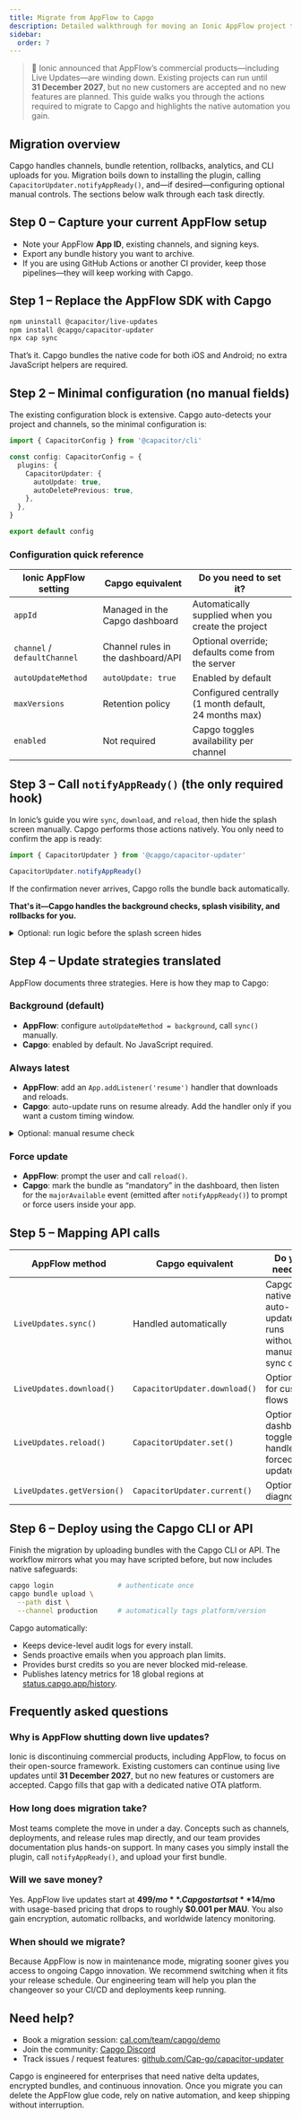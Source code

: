 ```yaml
---
title: Migrate from AppFlow to Capgo
description: Detailed walkthrough for moving an Ionic AppFlow project to Capgo. Each step maps to the standard AppFlow migration tasks so you can compare line by line—and see which ones Capgo already handles for you.
sidebar:
  order: 7
---
```


> 🚦 Ionic announced that AppFlow’s commercial products—including Live Updates—are winding down. Existing projects can run until **31 December 2027**, but no new customers are accepted and no new features are planned. This guide walks you through the actions required to migrate to Capgo and highlights the native automation you gain.

## Migration overview

Capgo handles channels, bundle retention, rollbacks, analytics, and CLI uploads for you. Migration boils down to installing the plugin, calling `CapacitorUpdater.notifyAppReady()`, and—if desired—configuring optional manual controls. The sections below walk through each task directly.

## Step 0 – Capture your current AppFlow setup

- Note your AppFlow **App ID**, existing channels, and signing keys.
- Export any bundle history you want to archive.
- If you are using GitHub Actions or another CI provider, keep those pipelines—they will keep working with Capgo.

## Step 1 – Replace the AppFlow SDK with Capgo

```bash
npm uninstall @capacitor/live-updates
npm install @capgo/capacitor-updater
npx cap sync
```

That’s it. Capgo bundles the native code for both iOS and Android; no extra JavaScript helpers are required.

## Step 2 – Minimal configuration (no manual fields)

The existing configuration block is extensive. Capgo auto-detects your project and channels, so the minimal configuration is:

```ts title="capacitor.config.ts"
import { CapacitorConfig } from '@capacitor/cli'

const config: CapacitorConfig = {
  plugins: {
    CapacitorUpdater: {
      autoUpdate: true,
      autoDeletePrevious: true,
    },
  },
}

export default config
```

### Configuration quick reference

| Ionic AppFlow setting | Capgo equivalent | Do you need to set it? |
| --- | --- | --- |
| `appId` | Managed in the Capgo dashboard | Automatically supplied when you create the project |
| `channel` / `defaultChannel` | Channel rules in the dashboard/API | Optional override; defaults come from the server |
| `autoUpdateMethod` | `autoUpdate: true` | Enabled by default |
| `maxVersions` | Retention policy | Configured centrally (1 month default, 24 months max) |
| `enabled` | Not required | Capgo toggles availability per channel |

## Step 3 – Call `notifyAppReady()` (the only required hook)

In Ionic’s guide you wire `sync`, `download`, and `reload`, then hide the splash screen manually. Capgo performs those actions natively. You only need to confirm the app is ready:

```ts
import { CapacitorUpdater } from '@capgo/capacitor-updater'

CapacitorUpdater.notifyAppReady()
```

If the confirmation never arrives, Capgo rolls the bundle back automatically.

**That's it—Capgo handles the background checks, splash visibility, and rollbacks for you.**

<details>
<summary>Optional: run logic before the splash screen hides</summary>

```ts
import { CapacitorUpdater } from '@capgo/capacitor-updater'
import { SplashScreen } from '@capacitor/splash-screen'

CapacitorUpdater.addListener('appReady', () => {
  // Log diagnostics or run custom code if needed
  SplashScreen.hide()
})

CapacitorUpdater.notifyAppReady()
```

</details>

## Step 4 – Update strategies translated

AppFlow documents three strategies. Here is how they map to Capgo:

### Background (default)
- **AppFlow**: configure `autoUpdateMethod = background`, call `sync()` manually.
- **Capgo**: enabled by default. No JavaScript required.

### Always latest
- **AppFlow**: add an `App.addListener('resume')` handler that downloads and reloads.
- **Capgo**: auto-update runs on resume already. Add the handler only if you want a custom timing window.

<details>
<summary>Optional: manual resume check</summary>

```ts
import { App } from '@capacitor/app'
import { CapacitorUpdater } from '@capgo/capacitor-updater'

App.addListener('resume', async () => {
  const bundle = await CapacitorUpdater.download()
  if (bundle) {
    await CapacitorUpdater.set({ id: bundle.id })
  }
})
```

</details>

### Force update
- **AppFlow**: prompt the user and call `reload()`.
- **Capgo**: mark the bundle as “mandatory” in the dashboard, then listen for the `majorAvailable` event (emitted after `notifyAppReady()`) to prompt or force users inside your app.

## Step 5 – Mapping API calls

| AppFlow method | Capgo equivalent | Do you need it? |
| --- | --- | --- |
| `LiveUpdates.sync()` | Handled automatically | Capgo’s native auto-update runs without a manual sync call |
| `LiveUpdates.download()` | `CapacitorUpdater.download()` | Optional for custom flows |
| `LiveUpdates.reload()` | `CapacitorUpdater.set()` | Optional; dashboard toggles handle forced updates |
| `LiveUpdates.getVersion()` | `CapacitorUpdater.current()` | Optional diagnostics |

## Step 6 – Deploy using the Capgo CLI or API

Finish the migration by uploading bundles with the Capgo CLI or API. The workflow mirrors what you may have scripted before, but now includes native safeguards:

```bash
capgo login                # authenticate once
capgo bundle upload \
  --path dist \
  --channel production     # automatically tags platform/version
```

Capgo automatically:
- Keeps device-level audit logs for every install.
- Sends proactive emails when you approach plan limits.
- Provides burst credits so you are never blocked mid-release.
- Publishes latency metrics for 18 global regions at [status.capgo.app/history](https://status.capgo.app/history).

## Frequently asked questions

### Why is AppFlow shutting down live updates?
Ionic is discontinuing commercial products, including AppFlow, to focus on their open-source framework. Existing customers can continue using live updates until **31 December 2027**, but no new features or customers are accepted. Capgo fills that gap with a dedicated native OTA platform.

### How long does migration take?
Most teams complete the move in under a day. Concepts such as channels, deployments, and release rules map directly, and our team provides documentation plus hands-on support. In many cases you simply install the plugin, call `notifyAppReady()`, and upload your first bundle.

### Will we save money?
Yes. AppFlow live updates start at **$499/mo**. Capgo starts at **$14/mo** with usage-based pricing that drops to roughly **$0.001 per MAU**. You also gain encryption, automatic rollbacks, and worldwide latency monitoring.

### When should we migrate?
Because AppFlow is now in maintenance mode, migrating sooner gives you access to ongoing Capgo innovation. We recommend switching when it fits your release schedule. Our engineering team will help you plan the changeover so your CI/CD and deployments keep running.

## Need help?

- Book a migration session: [cal.com/team/capgo/demo](https://cal.com/team/capgo/demo)
- Join the community: [Capgo Discord](https://discord.gg/VCXxSVjefW)
- Track issues / request features: [github.com/Cap-go/capacitor-updater](https://github.com/Cap-go/capacitor-updater)

Capgo is engineered for enterprises that need native delta updates, encrypted bundles, and continuous innovation. Once you migrate you can delete the AppFlow glue code, rely on native automation, and keep shipping without interruption.
